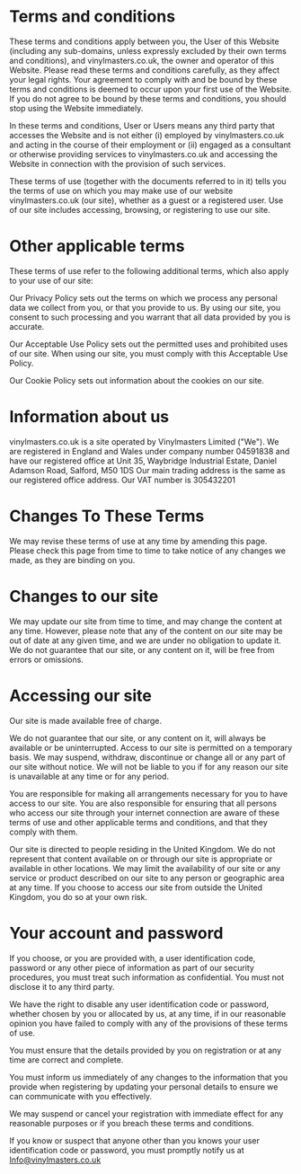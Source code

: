# Terms and conditions

These terms and conditions apply between you, the User of this Website (including any sub-domains, unless expressly excluded by their own terms and conditions), and vinylmasters.co.uk, the owner and operator of this Website. Please read these terms and conditions carefully, as they affect your legal rights. Your agreement to comply with and be bound by these terms and conditions is deemed to occur upon your first use of the Website. If you do not agree to be bound by these terms and conditions, you should stop using the Website immediately.

In these terms and conditions, User or Users means any third party that accesses the Website and is not either (i) employed by vinylmasters.co.uk and acting in the course of their employment or (ii) engaged as a consultant or otherwise providing services to vinylmasters.co.uk and accessing the Website in connection with the provision of such services.

These terms of use (together with the documents referred to in it) tells you the terms of use on which you may make use of our website vinylmasters.co.uk (our site), whether as a guest or a registered user. Use of our site includes accessing, browsing, or registering to use our site.

# Other applicable terms

These terms of use refer to the following additional terms, which also apply to your use of our site:

Our Privacy Policy sets out the terms on which we process any personal data we collect from you, or that you provide to us. By using our site, you consent to such processing and you warrant that all data provided by you is accurate.

Our Acceptable Use Policy sets out the permitted uses and prohibited uses of our site. When using our site, you must comply with this Acceptable Use Policy.

Our Cookie Policy sets out information about the cookies on our site.

# Information about us

vinylmasters.co.uk is a site operated by Vinylmasters Limited ("We"). We are registered in England and Wales under company number 04591838 and have our registered office at Unit 35, Waybridge Industrial Estate, Daniel Adamson Road, Salford, M50 1DS Our main trading address is the same as our registered office address. Our VAT number is 305432201

# Changes To These Terms

We may revise these terms of use at any time by amending this page. Please check this page from time to time to take notice of any changes we made, as they are binding on you.

# Changes to our site

We may update our site from time to time, and may change the content at any time. However, please note that any of the content on our site may be out of date at any given time, and we are under no obligation to update it. We do not guarantee that our site, or any content on it, will be free from errors or omissions.

# Accessing our site

Our site is made available free of charge.

We do not guarantee that our site, or any content on it, will always be available or be uninterrupted. Access to our site is permitted on a temporary basis. We may suspend, withdraw, discontinue or change all or any part of our site without notice. We will not be liable to you if for any reason our site is unavailable at any time or for any period.

You are responsible for making all arrangements necessary for you to have access to our site. You are also responsible for ensuring that all persons who access our site through your internet connection are aware of these terms of use and other applicable terms and conditions, and that they comply with them.

Our site is directed to people residing in the United Kingdom. We do not represent that content available on or through our site is appropriate or available in other locations. We may limit the availability of our site or any service or product described on our site to any person or geographic area at any time. If you choose to access our site from outside the United Kingdom, you do so at your own risk.

# Your account and password

If you choose, or you are provided with, a user identification code, password or any other piece of information as part of our security procedures, you must treat such information as confidential. You must not disclose it to any third party.

We have the right to disable any user identification code or password, whether chosen by you or allocated by us, at any time, if in our reasonable opinion you have failed to comply with any of the provisions of these terms of use.

You must ensure that the details provided by you on registration or at any time are correct and complete.

You must inform us immediately of any changes to the information that you provide when registering by updating your personal details to ensure we can communicate with you effectively.

We may suspend or cancel your registration with immediate effect for any reasonable purposes or if you breach these terms and conditions.

If you know or suspect that anyone other than you knows your user identification code or password, you must promptly notify us at Info@vinylmasters.co.uk



